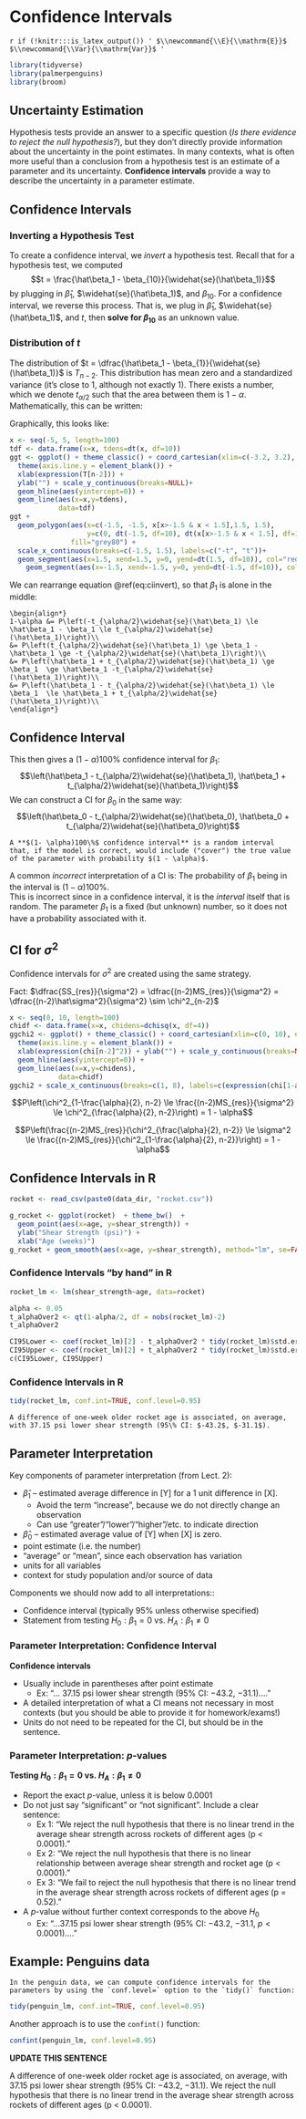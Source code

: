 # Confidence Intervals {#slrCI}

<!--- For HTML Only --->
`r if (!knitr:::is_latex_output()) '
$\\newcommand{\\E}{\\mathrm{E}}$
$\\newcommand{\\Var}{\\mathrm{Var}}$
'`

```r
library(tidyverse)
library(palmerpenguins)
library(broom)
```

## Uncertainty Estimation

Hypothesis tests provide an answer to a specific question (*Is there evidence to reject the null hypothesis?*), but they don't directly provide information about the uncertainty in the point estimates.
In many contexts, what is often more useful than a conclusion from a hypothesis test is an estimate of a parameter and its uncertainty. **Confidence intervals** provide a way to describe the uncertainty in a parameter estimate.


<!-- * Ex: Is there an association between latitude and mortality rates? -->
<!-- * Ex: Is the estimated slope more than 1 (\$s per person/km$^2$) in a SLR model with rental prices as outcome and population density the predictor? -->



## Confidence Intervals 

### Inverting a Hypothesis Test

To create a confidence interval, we *invert* a hypothesis test. Recall that for a hypothesis test,  we computed
$$t = \frac{\hat\beta_1 - \beta_{10}}{\widehat{se}(\hat\beta_1)}$$
by plugging in $\hat\beta_1$, $\widehat{se}(\hat\beta_1)$, and $\beta_{10}$.
For a confidence interval, we reverse this process. That is, we plug in $\hat\beta_1$, $\widehat{se}(\hat\beta_1)$, and $t$, then **solve for $\beta_{10}$** as an unknown value.

### Distribution of $t$

The distribution of  $t = \dfrac{\hat\beta_1 - \beta_{1}}{\widehat{se}(\hat\beta_1)}$ is $T_{n-2}$. This distribution has mean zero and a standardized variance (it's close to 1, although not exactly 1). There exists a number, which we denote $t_{\alpha/2}$ such that the area between them is $1-\alpha$. Mathematically, this can be written:

\begin{equation}
P\left(-t_{\alpha/2} \le \dfrac{\hat\beta_1 - \beta_1}{\widehat{se}(\hat\beta_1)} \le t_{\alpha/2}\right) = 1 - \alpha
(\#eq:ciinvert)
\end{equation}

Graphically, this looks like:

```r
x <- seq(-5, 5, length=100)
tdf <- data.frame(x=x, tdens=dt(x, df=10))
ggt <- ggplot() + theme_classic() + coord_cartesian(xlim=c(-3.2, 3.2), ylim=c(0, 0.5), expand=F) + 
  theme(axis.line.y = element_blank()) + 
  xlab(expression(T[n-2])) + 
  ylab("") + scale_y_continuous(breaks=NULL)+
  geom_hline(aes(yintercept=0)) + 
  geom_line(aes(x=x,y=tdens),
            data=tdf)
ggt + 
  geom_polygon(aes(x=c(-1.5, -1.5, x[x>-1.5 & x < 1.5],1.5, 1.5),
                   y=c(0, dt(-1.5, df=10), dt(x[x>-1.5 & x < 1.5], df=10),  dt(1.5, df=10), 0)),
               fill="grey80") +
  scale_x_continuous(breaks=c(-1.5, 1.5), labels=c("-t", "t"))+ 
  geom_segment(aes(x=1.5, xend=1.5, y=0, yend=dt(1.5, df=10)), col="red") +
    geom_segment(aes(x=-1.5, xend=-1.5, y=0, yend=dt(-1.5, df=10)), col="red")
```



We can rearrange equation \@ref(eq:ciinvert), so that $\beta_1$ is alone in the middle: 

```asis
\begin{align*}
1-\alpha &= P\left(-t_{\alpha/2}\widehat{se}(\hat\beta_1) \le \hat\beta_1 - \beta_1 \le t_{\alpha/2}\widehat{se}(\hat\beta_1)\right)\\
&= P\left(t_{\alpha/2}\widehat{se}(\hat\beta_1) \ge \beta_1 - \hat\beta_1 \ge -t_{\alpha/2}\widehat{se}(\hat\beta_1)\right)\\
&= P\left(\hat\beta_1 + t_{\alpha/2}\widehat{se}(\hat\beta_1) \ge \beta_1  \ge \hat\beta_1 -t_{\alpha/2}\widehat{se}(\hat\beta_1)\right)\\
&= P\left(\hat\beta_1 - t_{\alpha/2}\widehat{se}(\hat\beta_1) \le \beta_1  \le \hat\beta_1 + t_{\alpha/2}\widehat{se}(\hat\beta_1)\right)\\
\end{align*}
```



## Confidence Interval
 
 
This then gives a $(1 -\alpha)100\%$ confidence interval for $\beta_1$:
$$\left(\hat\beta_1 - t_{\alpha/2}\widehat{se}(\hat\beta_1), \hat\beta_1 + t_{\alpha/2}\widehat{se}(\hat\beta_1)\right)$$
We can construct a CI for $\beta_0$ in the same way:
$$\left(\hat\beta_0 - t_{\alpha/2}\widehat{se}(\hat\beta_0), \hat\beta_0 + t_{\alpha/2}\widehat{se}(\hat\beta_0)\right)$$



```definition
A **$(1- \alpha)100\%$ confidence interval** is a random interval that, if the model is correct, would include ("cover") the true value of the parameter with probability $(1 - \alpha)$.
```

A common *incorrect* interpretation of a CI is:
The probability of $\beta_1$ being in the interval is $(1- \alpha)100\%$.  
 This is incorrect since in a confidence interval, it is the *interval* itself that is random. The parameter $\beta_1$ is a fixed (but unknown) number, so it does not have a probability associated with it.



## CI for $\sigma^2$

Confidence intervals for $\sigma^2$ are created using the same strategy.

Fact: $\dfrac{SS_{res}}{\sigma^2} = \dfrac{(n-2)MS_{res}}{\sigma^2} = \dfrac{(n-2)\hat\sigma^2}{\sigma^2} \sim \chi^2_{n-2}$


```r
x <- seq(0, 10, length=100)
chidf <- data.frame(x=x, chidens=dchisq(x, df=4))
ggchi2 <- ggplot() + theme_classic() + coord_cartesian(xlim=c(0, 10), expand=F) + 
  theme(axis.line.y = element_blank()) + 
  xlab(expression(chi[n-2]^2)) + ylab("") + scale_y_continuous(breaks=NULL) +
  geom_hline(aes(yintercept=0)) + 
  geom_line(aes(x=x,y=chidens),
            data=chidf)
ggchi2 + scale_x_continuous(breaks=c(1, 8), labels=c(expression(chi[1-alpha/2,n-2]^2), expression(chi[alpha/2, n-2]^2)))
```

$$P\left(\chi^2_{1-\frac{\alpha}{2}, n-2} \le \frac{(n-2)MS_{res}}{\sigma^2} \le \chi^2_{\frac{\alpha}{2}, n-2}\right) = 1 - \alpha$$

\vspace{1cm}


$$P\left(\frac{(n-2)MS_{res}}{\chi^2_{\frac{\alpha}{2}, n-2}} \le \sigma^2 \le \frac{(n-2)MS_{res}}{\chi^2_{1-\frac{\alpha}{2}, n-2}}\right) = 1 - \alpha$$


## Confidence Intervals in R

```r
rocket <- read_csv(paste0(data_dir, "rocket.csv"))
```


```r
g_rocket <- ggplot(rocket)  + theme_bw()  +
  geom_point(aes(x=age, y=shear_strength)) +
  ylab("Shear Strength (psi)") + 
  xlab("Age (weeks)")
g_rocket + geom_smooth(aes(x=age, y=shear_strength), method="lm", se=FALSE)
```


### Confidence Intervals "by hand" in R

```r
rocket_lm <- lm(shear_strength~age, data=rocket)

alpha <- 0.05
t_alphaOver2 <- qt(1-alpha/2, df = nobs(rocket_lm)-2)
t_alphaOver2

CI95Lower <- coef(rocket_lm)[2] - t_alphaOver2 * tidy(rocket_lm)$std.error[2]
CI95Upper <- coef(rocket_lm)[2] + t_alphaOver2 * tidy(rocket_lm)$std.error[2]
c(CI95Lower, CI95Upper)
```



### Confidence Intervals in R



```r
tidy(rocket_lm, conf.int=TRUE, conf.level=0.95)
```

\vspace{1cm}

```asis
A difference of one-week older rocket age is associated, on average, with 37.15 psi lower shear strength (95\% CI: $-43.2$, $-31.1$).
```



## Parameter Interpretation

Key components of parameter interpretation (from Lect. 2):

* $\hat\beta_1$ -- estimated average difference in [Y] for a 1 unit difference in [X].
    * Avoid the term "increase", because we do not directly change an observation
    * Can use "greater"/"lower"/"higher"/etc. to indicate direction
* $\hat\beta_0$ -- estimated average value of [Y] when [X] is zero.
* point estimate (i.e. the number)
* "average" or "mean", since each observation has variation
* units for all variables
* context for study population and/or source of data

Components we should now add to all interpretations::

* Confidence interval (typically 95\% unless otherwise specified)
* Statement from testing $H_0: \beta_1 = 0$ vs. $H_A: \beta_1 \ne 0$


### Parameter Interpretation: Confidence Interval

**Confidence intervals**

* Usually include in parentheses after point estimate
    * Ex: "... 37.15 psi lower shear strength (95\% CI: $-43.2$, $-31.1$)...."
* A detailed interpretation of what a CI means not necessary in most contexts (but you should be able to provide it for homework/exams!)
* Units do not need to be repeated for the CI, but should be in the sentence.

### Parameter Interpretation: $p$-values

**Testing $H_0: \beta_1 = 0$ vs. $H_A: \beta_1 \ne 0$**

* Report the exact $p$-value, unless it is below 0.0001
* Do not just say "significant" or "not significant". Include a clear sentence:
    * Ex 1: "We reject the null hypothesis that there is no linear trend in the average shear strength across rockets of different ages (p < 0.0001)."
    * Ex 2: "We reject the null hypothesis that there is no linear relationship between average shear strength and rocket age (p < 0.0001)."
    * Ex 3: "We fail to reject the null hypothesis that there is no linear trend in the average shear strength across rockets of different ages (p = 0.52)."
* A $p$-value without further context corresponds to the above $H_0$
    * Ex:  "...37.15 psi lower shear strength (95\% CI: $-43.2$, $-31.1$, $p < 0.0001$)...."


## Example: Penguins data


```example
In the penguin data, we can compute confidence intervals for the parameters by using the `conf.level=` option to the `tidy()` function:
```

```r
tidy(penguin_lm, conf.int=TRUE, conf.level=0.95)
```
Another approach is to use the `confint()` function:

```r
confint(penguin_lm, conf.level=0.95)
```


**UPDATE THIS SENTENCE**

A difference of one-week older rocket age is associated, on average, with 37.15 psi lower shear strength (95\% CI: $-43.2$, $-31.1$). We reject the null hypothesis that there is no linear trend in the average shear strength across rockets of different ages (p < 0.0001).


<!-- ## Example: Melanoma -->


<!-- ```{r eval=FALSE, echo=TRUE, size="footnotesize", include=FALSE} -->
<!-- melanoma <- read_csv(paste0(data_dir, "melanoma.csv"), -->
<!--                      col_types=cols()) -->
<!-- ``` -->

<!-- ```{r eval=FALSE, echo=TRUE, size="scriptsize"} -->
<!-- mel_lm <- lm(mort~latitude, data=melanoma) -->
<!-- tidy(mel_lm, conf.int=TRUE, conf.level = 0.95) -->
<!-- ``` -->

<!-- Among U.S. states, a difference of one degree latitude is associated with an average of 5.98 fewer melanoma deaths per 10 million people (95\% CI: $-7.18, -4.77$).  We reject the null hypothesis that there is no linear relationship between latitude and average number of melanoma deaths (p < 0.0001). -->

<!-- We estimate that for each difference of one degree latitude among U.S. states, the average number of melanoma deaths per 10 million people is 5.98 lower (95\% CI: $-7.18, -4.77$).  We reject the null hypothesis that there is no linear trend in the relationship between the average number of melanoma deaths and latitude (p < 0.0001). -->

